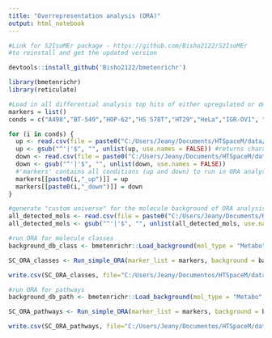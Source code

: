---
title: "Overrepresentation analysis (ORA)"
output: html_notebook
---
```{r}
#Link for S2IsoMEr package - https://github.com/Bisho2122/S2IsoMEr
#to reinstall and get the updated version

devtools::install_github('Bisho2122/bmetenrichr')
```

```{r}
library(bmetenrichr)
library(reticulate)
```

```{r}
#Load in all differential analysis top hits of either upregulated or downregulated metabolites into a list
markers = list()
conds = c("A498","BT-549","HOP-62","HS 578T","HT29","HeLa","IGR-OV1", "NCI-H460","MALME-3M","OVCAR-5")

for (i in conds) {
  up <- read.csv(file = paste0("C:/Users/Jeany/Documents/HTSpaceM/data/ORA/SC2_",i,"_formulas_top-up.csv"), sep = ",", header = FALSE)
  up <- gsub("^'|'$", "", unlist(up, use.names = FALSE)) #returns character vector of metabolites
  down <- read.csv(file = paste0("C:/Users/Jeany/Documents/HTSpaceM/data/ORA/SC2_",i,"_formulas_top-down.csv"), sep = ",", header = FALSE)
  down <- gsub("^'|'$", "", unlist(down, use.names = FALSE))
  #'markers' contains all conditions (up and down) to run in ORA analysis
  markers[[paste0(i,"_up")]] = up
  markers[[paste0(i,"_down")]] = down
}
```

```{r}
#generate "custom universe" for the molecule background of ORA analysis, which is all annotated metabolites of our analysis
all_detected_mols <- read.csv(file = paste0("C:/Users/Jeany/Documents/HTSpaceM/data/ORA/SC2_formula_background.csv"), sep = ",", header = FALSE)
all_detected_mols <- gsub("^'|'$", "", unlist(all_detected_mols, use.names = FALSE))
```

```{r}
#run ORA for molecule classes
background_db_class <- bmetenrichr::Load_background(mol_type = "Metabo", bg_type = "sub_class", feature_type = "sf")  #bg_type can be: "main_class", "super_class", "sub_class" and "pathways"

SC_ORA_classes <- Run_simple_ORA(marker_list = markers, background = background_db_class, custom_universe = all_detected_mols, min_intersection = 2, alpha_cutoff = 1)
```

```{r}
write.csv(SC_ORA_classes, file="C:/Users/Jeany/Documentos/HTSpaceM/data/SC2_ORA_sub-classes.csv")
```

```{r}
#run ORA for pathways
background_db_path <- bmetenrichr::Load_background(mol_type = "Metabo", bg_type = "pathways", feature_type = "sf")

SC_ORA_pathways <- Run_simple_ORA(marker_list = markers, background = background_db_path, custom_universe = all_detected_mols, min_intersection = 2, alpha_cutoff = 1)
```

```{r}
write.csv(SC_ORA_pathways, file="C:/Users/Jeany/Documentos/HTSpaceM/data/SC2_ORA_pathways.csv")
```
